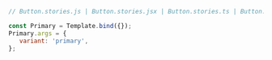 ```js
// Button.stories.js | Button.stories.jsx | Button.stories.ts | Button.stories.tsx

const Primary = Template.bind({});
Primary.args = {
   variant: 'primary',
};
```